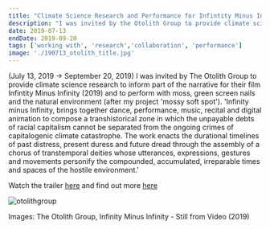 ```yaml
---
title: "Climate Science Research and Performance for Infintity Minus Infinity by The Otolith Group "
description: "I was invited by the Otolith Group to provide climate science research to inform part of the narrative for their film Infintity Minus Infinity (2019) and to perform with moss, green screen nails and the natural environment (after my project 'mossy soft spot'). 'Infinity minus Infinity, brings together dance, performance, music, recital and digital animation to compose a transhistorical zone in which the unpayable debts of racial capitalism cannot be separated from the ongoing crimes of capitalogenic climate catastrophe. The work enacts the durational timelines of past distress, present duress and future dread through the assembly of a chorus of transtemporal deities whose utterances, expressions, gestures and movements personify the compounded, accumulated, irreparable times and spaces of the hostile environment.' (July 13, 2019 → September 20, 2019)"
date: 2019-07-13
endDate: 2019-09-20
tags: ['working with', 'research','collaboration', 'performance']
image: './190713_otolith_title.jpg'
---
```


(July 13, 2019 → September 20, 2019) I was invited by The Otolith Group to provide climate science research to inform part of the narrative for their film Infintity Minus Infinity (2019) and to perform with moss, green screen nails and the natural environment (after my project 'mossy soft spot'). 'Infinity minus Infinity, brings together dance, performance, music, recital and digital animation to compose a transhistorical zone in which the unpayable debts of racial capitalism cannot be separated from the ongoing crimes of capitalogenic climate catastrophe. The work enacts the durational timelines of past distress, present duress and future dread through the assembly of a chorus of transtemporal deities whose utterances, expressions, gestures and movements personify the compounded, accumulated, irreparable times and spaces of the hostile environment.'

Watch the trailer [here](https://vimeo.com/ondemand/infinityminusinfinity) and find out more [here](https://otolithgroup.org/work/infinity-minus-infinity)

![otolithgroup](190713_otolith.jpg)

Images: The Otolith Group, Infinity Minus Infinity - Still from Video (2019)
